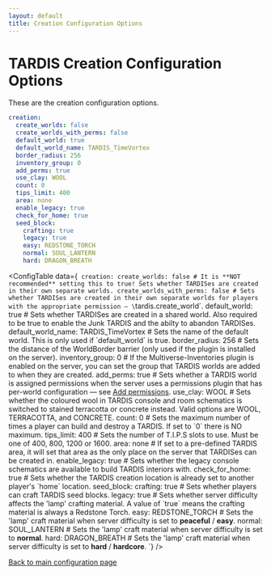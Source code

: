```yaml
---
layout: default
title: Creation Configuration Options
---
```



# TARDIS Creation Configuration Options

These are the creation configuration options.

```yaml title="/plugins/TARDIS/config.yml"
creation:
  create_worlds: false
  create_worlds_with_perms: false
  default_world: true
  default_world_name: TARDIS_TimeVortex
  border_radius: 256
  inventory_group: 0
  add_perms: true
  use_clay: WOOL
  count: 0
  tips_limit: 400
  area: none
  enable_legacy: true
  check_for_home: true
  seed_block:
    crafting: true
    legacy: true
    easy: REDSTONE_TORCH
    normal: SOUL_LANTERN
    hard: DRAGON_BREATH
```

<ConfigTable data={`
creation:
    create_worlds: false # It is **NOT recommended** setting this to true! Sets whether TARDISes are created in their own separate worlds.
    create_worlds_with_perms: false # Sets whether TARDISes are created in their own separate worlds for players with the appropriate permission — \`tardis.create_world\`.
    default_world: true # Sets whether TARDISes are created in a shared world. Also required to be true to enable the Junk TARDIS and the abilty to abandon TARDISes.
    default_world_name: TARDIS_TimeVortex # Sets the name of the default world. This is only used if \`default_world\` is true.
    border_radius: 256 # Sets the distance of the WorldBorder barrier (only used if the plugin is installed on the server).
    inventory_group: 0 # If the Multiverse-Inventories plugin is enabled on the server, you can set the group that TARDIS worlds are added to when they are created.
    add_perms: true # Sets whether a TARDIS world is assigned permissions when the server uses a permissions plugin that has per-world configuration — see [Add permissions](/add-permissions).
    use_clay: WOOL # Sets whether the coloured wool in TARDIS console and room schematics is switched to stained terracotta or concrete instead. Valid options are WOOL, TERRACOTTA, and CONCRETE.
    count: 0 # Sets the maximum number of times a player can build and destroy a TARDIS. If set to \`0\` there is NO maximum.
    tips_limit: 400 # Sets the number of T.I.P.S slots to use. Must be one of 400, 800, 1200 or 1600.
    area: none # If set to a pre-defined TARDIS area, it will set that area as the only place on the server that TARDISes can be created in.
    enable_legacy: true # Sets whether the legacy console schematics are available to build TARDIS interiors with.
    check_for_home: true # Sets whether the TARDIS creation location is already set to another player's \`home\` location.
    seed_block:
      crafting: true # Sets whether players can craft TARDIS seed blocks.
      legacy: true # Sets whether server difficulty affects the 'lamp' crafting material. A value of \`true\` means the crafting material is always a Redstone Torch.
      easy: REDSTONE_TORCH # Sets the 'lamp' craft material when server difficulty is set to **peaceful** / **easy**.
      normal: SOUL_LANTERN # Sets the 'lamp' craft material when server difficulty is set to **normal**.
      hard: DRAGON_BREATH # Sets the 'lamp' craft material when server difficulty is set to **hard** / **hardcore**.
`} />

[Back to main configuration page](/category/plugin-configuration)

